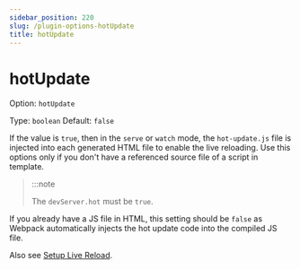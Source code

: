```yaml
---
sidebar_position: 220
slug: /plugin-options-hotUpdate
title: hotUpdate
---
```


# hotUpdate

Option: `hotUpdate`

Type: `boolean` Default: `false`

If the value is `true`, then in the `serve` or `watch` mode, the `hot-update.js` file is injected into each generated HTML file to enable the live reloading.
Use this options only if you don't have a referenced source file of a script in template.

> :::note
>
> The `devServer.hot` must be `true`.

If you already have a JS file in HTML, this setting should be `false` as Webpack automatically injects the hot update code into the compiled JS file.

Also see [Setup Live Reload](#setup-live-reload).
